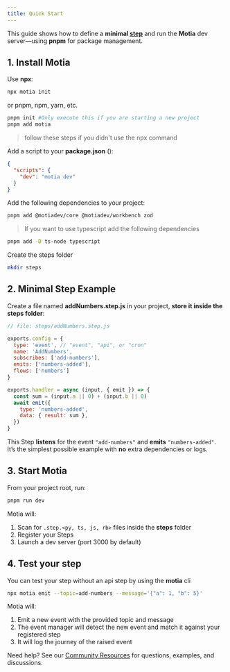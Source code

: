 ```yaml
---
title: Quick Start
---
```


This guide shows how to define a **minimal [step](/docs/core/defining-steps)** and run the **Motia** dev server—using **pnpm** for package management.

## 1. Install Motia

Use **npx**:

```bash
npx motia init
```

or pnpm, npm, yarn, etc.

```bash
pnpm init #Only execute this if you are starting a new project
pnpm add motia
```

> follow these steps if you didn't use the npx command

Add a script to your **package.json** ():

```json
{
  "scripts": {
    "dev": "motia dev"
  }
}
```

Add the following dependencies to your project:

```bash
pnpm add @motiadev/core @motiadev/workbench zod
```

> If you want to use typescript add the following dependencies

```bash
pnpm add -D ts-node typescript
```

Create the steps folder

```bash
mkdir steps
```

## 2. Minimal Step Example

Create a file named **addNumbers.step.js** in your project, **store it inside the steps folder**:

```js
// file: steps/addNumbers.step.js

exports.config = {
  type: 'event', // "event", "api", or "cron"
  name: 'AddNumbers',
  subscribes: ['add-numbers'],
  emits: ['numbers-added'],
  flows: ['numbers']
}

exports.handler = async (input, { emit }) => {
  const sum = (input.a || 0) + (input.b || 0)
  await emit({
    type: 'numbers-added',
    data: { result: sum },
  })
}
```

This Step **listens** for the event `"add-numbers"` and **emits** `"numbers-added"`.
It’s the simplest possible example with **no** extra dependencies or logs.

## 3. Start Motia

From your project root, run:

```bash
pnpm run dev
```

Motia will:

1. Scan for `.step.<py, ts, js, rb>` files inside the **steps** folder
2. Register your Steps
3. Launch a dev server (port 3000 by default)

## 4. Test your step

You can test your step without an api step by using the **motia** cli

```bash
npx motia emit --topic=add-numbers --message='{"a": 1, "b": 5}'
```

Motia will:

1. Emit a new event with the provided topic and message
2. The event manager will detect the new event and match it against your registered step
3. It will log the journey of the raised event



Need help? See our [Community Resources](./community.md) for questions, examples, and discussions.
